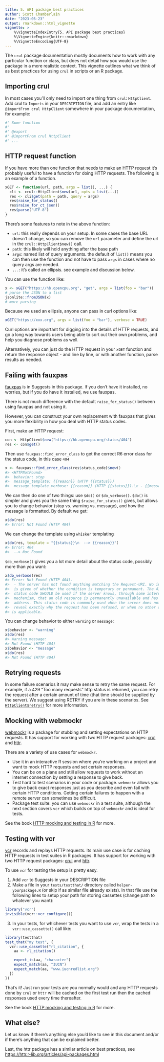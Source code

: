 ```yaml
---
title: 5. API package best practices
author: Scott Chamberlain
date: "2023-05-23"
output: rmarkdown::html_vignette
vignette: >
    %\VignetteIndexEntry{5. API package best practices}
    %\VignetteEngine{knitr::rmarkdown}
    %\VignetteEncoding{UTF-8}
---
```



The `crul` package documentation mostly documents how to work
with any particular function or class, but does not detail
how you would use the package in a more realistic context. This
vignette outlines what we think of as best practices for using
`crul` in scripts or an R package.

## Importing crul

In most cases you'll only need to import one thing from `crul`:
`HttpClient`. Add crul to `Imports` in your `DESCRIPTION` file,
and add an entry like `@importFrom crul HttpClient` somewhere in
your package documentation, for example:

```r
#' Some function
#'
#' @export
#' @importFrom crul HttpClient
#' ...
```

## HTTP request function

If you have more than one function that needs to make an HTTP request
it's probably useful to have a function for doing HTTP requests. The
following is an example of a function.


```r
xGET <- function(url, path, args = list(), ...) {
  cli <- crul::HttpClient$new(url, opts = list(...))
  res <- cli$get(path = path, query = args)
  res$raise_for_status()
  res$raise_for_ct_json()
  res$parse("UTF-8")
}
```

There's some features to note in the above function:

* `url`: this really depends on your setup. In some cases the base URL
doesn't change, so you can remove the `url` parameter and define the
url in the `crul::HttpClient$new()` call.
* `path`: this likely will hold anything after the base path
* `args`: named list of query arguments. the default of `list()`
means you can then use the function and not have to pass `args`
in cases where no query args are needed.
* `...`: it's called an ellipsis. see example and discussion below.

You can use the function like:


```r
x <- xGET("https://hb.opencpu.org", "get", args = list(foo = "bar"))
# parse the JSON to a list
jsonlite::fromJSON(x)
# more parsing
```

Because we used an ellipsis, anyone can pass in curl options like:


```r
xGET("https://xxx.org", args = list(foo = "bar"), verbose = TRUE)
```

Curl options are important for digging into the details of HTTP
requests, and go a long way towards users being able to sort out
their own problems, and help you diagnose problems as well.

Alternatively, you can just do the HTTP request in your `xGET` function
and return the response object - and line by line, or with
another function, parse results as needed.

## Failing with fauxpas

[fauxpas][] is in Suggests in this package. If you don't have it
installed, no worries, but if you do have it installed, we use
fauxpas.

There is not much difference with the default `raise_for_status()`
between using fauxpas and not using it.

However, you can construct your own replacement with fauxpas that
gives you more flexibility in how you deal with HTTP status codes.

First, make an HTTP request:


```r
con <- HttpClient$new("https://hb.opencpu.org/status/404")
res <- con$get()
```

Then use `fauxpas::find_error_class` to get the correct R6 error
class for the status code, in this case `404`


```r
x <- fauxpas::find_error_class(res$status_code)$new()
#> <HTTPNotFound>
#>  behavior: stop
#>  message_template: {{reason}} (HTTP {{status}})
#>  message_template_verbose: {{reason}} (HTTP {{status}}).\n - {{message}}
```

We can then do one of two things: use `$do()` or `$do_verbose()`. `$do()`
is simpler and gives you the same thing `$raise_for_status()` gives, but
allows you to change behavior (stop vs. warning vs. message), and how the
message is formatted. By default we get:


```r
x$do(res)
#> Error: Not Found (HTTP 404)
```

We can change the template using `whisker` templating


```r
x$do(res, template = "{{status}}\n  --> {{reason}}")
#> Error: 404
#>  --> Not Found
```

`$do_verbose()` gives you a lot more detail about the status code, possibly more
than you want:


```r
x$do_verbose(res)
#> Error: Not Found (HTTP 404).
#>  - The server has not found anything matching the Request-URI. No indication
#>  is given of whether the condition is temporary or permanent. The 410 (Gone)
#>  status code SHOULD be used if the server knows, through some internally configurable
#>  mechanism, that an old resource is permanently unavailable and has no forwarding
#>  address. This status code is commonly used when the server does not wish to
#>  reveal exactly why the request has been refused, or when no other response
#> is applicable.
```

You can change behavior to either `warning` or `message`:


```r
x$behavior <- "warning"
x$do(res)
#> Warning message:
#> Not Found (HTTP 404)
x$behavior <- "message"
x$do(res)
#> Not Found (HTTP 404)
```

## Retrying requests

In some failure scenarios it may make sense to retry the same request.
For example, if a 429 "Too many requests" http status is returned, you
can retry the request after a certain amount of time (that time should
be supplied by the server). We suggest using RETRY if you are in these
scenarios. See [`HttpClient$retry()`](https://docs.ropensci.org/crul/reference/HttpClient.html#method-retry)
for more information.


## Mocking with webmockr

[webmockr][] is a package for stubbing and setting expectations on
HTTP requests. It has support for working with two HTTP request
packages: [crul][] and [httr][].

There are a variety of use cases for `webmockr`.

* Use it in an interactive R session where you're working
on a project and want to mock HTTP requests and set certain responses.
* You can be on a plane and still allow requests to work without an
internet connection by setting a response to give back.
* Test hard to test scenarios in your code or package. `webmockr`
allows you to give back exact responses just as you describe and
even fail with certain HTTP conditions. Getting certain failures
to happen with a remote server can sometimes be difficult.
* Package test suite: you can use `webmockr` in a test suite,
although the next section covers `vcr` which builds on top of
`webmockr` and is ideal for tests.

See the book [HTTP mocking and testing in R][book] for more.


## Testing with vcr

[vcr][] records and replays HTTP requests. Its main use case is for
caching HTTP requests in test suites in R packages. It has support
for working with two HTTP request packages: [crul][] and [httr][].

To use `vcr` for testing the setup is pretty easy.

1. Add `vcr` to Suggests in your DESCRIPTION file
2. Make a file in your `tests/testthat/` directory called
`helper-yourpackage.R` (or skip if as similar file already exists).
In that file use the following lines to setup your path for storing
cassettes (change path to whatever you want):

```r
library("vcr")
invisible(vcr::vcr_configure())
```

3. In your tests, for whichever tests you want to use `vcr`, wrap
the tests in a `vcr::use_cassette()` call like:

```r
library(testthat)
test_that("my test", {
  vcr::use_cassette("rl_citation", {
    aa <- rl_citation()

    expect_is(aa, "character")
    expect_match(aa, "IUCN")
    expect_match(aa, "www.iucnredlist.org")
  })
})
```

That's it! Just run your tests are you normally would and any HTTP
requests done by `crul` or `httr` will be cached on the first test run
then the cached responses used every time thereafter.

See the book [HTTP mocking and testing in R][book] for more.

## What else?

Let us know if there's anything else you'd like to see in this
document and/or if there's anything that can be explained better.

Last, the httr package has a similar article on best practices, see
<https://httr.r-lib.org/articles/api-packages.html>


[crul]: https://github.com/ropensci/crul
[webmockr]: https://github.com/ropensci/webmockr
[vcr]: https://github.com/ropensci/vcr
[httr]: https://github.com/r-lib/httr
[fauxpas]: https://github.com/sckott/fauxpas
[book]: https://books.ropensci.org/http-testing/
